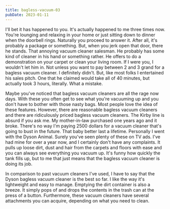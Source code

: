 ```yaml
---
title: bagless-vacuum-03
pubDate: 2023-01-11
---
```


I'll bet it has happened to you. It's actually happened to me three times now. You're lounging and relaxing in your home or just sitting down to dinner when the doorbell rings. Naturally you proceed to answer it. After all, it's probably a package or something. But, when you jerk open that door, there he stands. That annoying vacuum cleaner salesman. He probably has some kind of cleaner in his hand or something rather. He offers to do a demonstration on your carpet or clean your living room. If I were you, I wouldn't let him in. Not unless you want to pay between 2 and 3 grand for a bagless vacuum cleaner. I definitely didn't. But, like most folks I entertained his sales pitch. One that he claimed would take all of 40 minutes, but actually took 3 hours, literally. What a mistake. 

Maybe you've noticed that bagless vacuum cleaners are all the rage now days. With these you often get to see what you're vacuuming up and you don't have to bother with those nasty bags. Most people love the idea of these features. However, there are reasonable bagless vacuum cleaners and there are ridiculously priced bagless vacuum cleaners. The Kirby line is absurd if you ask me. My mother-in-law purchased one years ago and it broke. There's no way I'm paying 2500 dollars for a vacuum cleaner that's going to bust in the future. That baby better last a lifetime. Personally I went with the Dyson Animal. Surely you've seen plenty of these on TV ads. I've had mine for over a year now, and I certainly don't have any complaints. It pulls up loose dirt, dust and hair from the carpets and floors with ease and you can always see everything you vacuum up. It's funny how quickly the tank fills up, but to me that just means that the bagless vacuum cleaner is doing its job. 

In comparison to past vacuum cleaners I've used, I have to say that the Dyson bagless vacuum cleaner is the best so far. I like the way it's lightweight and easy to manage. Emptying the dirt container is also a breeze. It simply pops of and drops the contents in the trash can at the press of a button. Furthermore, these vacuum cleaners have several attachments you can acquire, depending on what you need to clean.